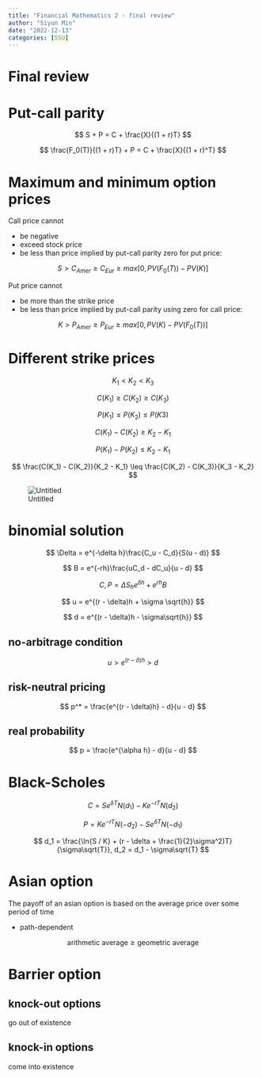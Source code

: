 ```yaml
---
title: "Financial Mathematics 2 - final review"
author: "Siyun Min"
date: "2022-12-13"
categories: [SSU]
---
```

# Final review

# Put-call parity

$$
S + P = C + \frac{X}{(1 + r)T}
$$

$$
\frac{F_0(T)}{(1 + r)T} + P = C + \frac{X}{(1 + r)^T}
$$

# Maximum and minimum option prices

Call price cannot

- be negative
- exceed stock price
- be less than price implied by put-call parity zero for put price:

$$
S > C_{Amer} \geq C_{Eur} \geq max[0, PV(F_0(T)) - PV(K)]
$$

Put price cannot

- be more than the strike price
- be less than price implied by put-call parity using zero for call price:

$$
K > P_{Amer} \geq P_{Eur} \geq max[0, PV(K) - PV(F_0(T))]
$$

# Different strike prices

$$
K_1 < K_2 < K_3
$$

$$
C(K_1) \geq C(K_2) \geq C(K_3)
$$

$$
P(K_1) \leq P(K_2) \leq P(K3)
$$

$$
C(K_1) - C(K_2) \geq K_2 - K_1
$$

$$
P(K_1) - P(K_2) \leq K_2 - K_1
$$

$$
\frac{C(K_1) - C(K_2)}{K_2 - K_1} \leq \frac{C(K_2) - C(K_3)}{K_3 - K_2}
$$

![Untitled](./Untitled.png)

# binomial solution

$$
\Delta = e^{-\delta h}\frac{C_u - C_d}{S(u - d)}
$$

$$
B = e^{-rh}\frac{uC_d - dC_u}{u - d}
$$

$$
C, P = \Delta S_h e^{\delta h} + e^{rh}B
$$

$$
u = e^{(r - \delta)h + \sigma \sqrt{h}}
$$

$$
d = e^{(r - \delta)h - \sigma\sqrt{h}}
$$

## no-arbitrage condition

$$
u > e^{(r - \delta)h} > d
$$

## risk-neutral pricing

$$
p^* = \frac{e^{(r - \delta)h} - d}{u - d}
$$

## real probability

$$
p = \frac{e^{\alpha h} - d}{u - d}
$$

# Black-Scholes

$$
C = Se^{\delta T}N(d_1) - Ke^{-rT}N(d_2)
$$

$$
P = Ke^{-rT}N(-d_2) - Se^{\delta T}N(-d_1)
$$

$$
d_1 = \frac{\ln{S / K} + (r - \delta + \frac{1}{2}\sigma^2)T}{\sigma\sqrt{T}}, d_2 = d_1 - \sigma\sqrt{T}
$$

# Asian option

The payoff of an asian option is based on the average price over some period of time

- path-dependent

$$
\text{arithmetic average} \geq \text{geometric average}
$$

# Barrier option

## knock-out options

go out of existence

## knock-in options

come into existence